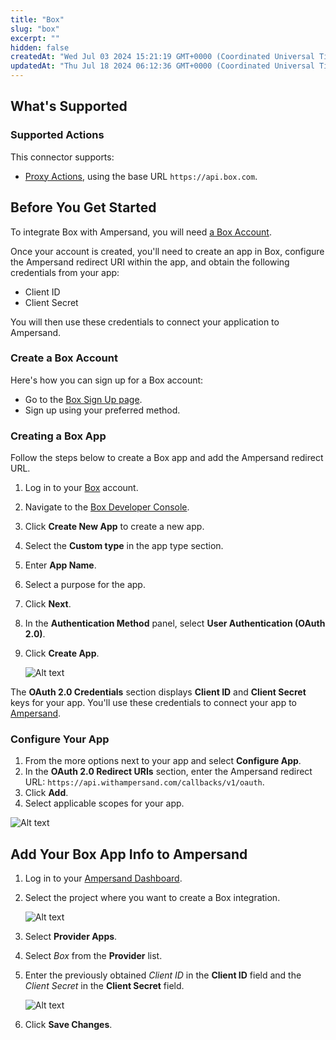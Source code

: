 ```yaml
---
title: "Box"
slug: "box"
excerpt: ""
hidden: false
createdAt: "Wed Jul 03 2024 15:21:19 GMT+0000 (Coordinated Universal Time)"
updatedAt: "Thu Jul 18 2024 06:12:36 GMT+0000 (Coordinated Universal Time)"
---
```

## What's Supported

### Supported Actions

This connector supports:
- [Proxy Actions](/define-integrations/proxy-actions), using the base URL `https://api.box.com`.

## Before You Get Started

To integrate Box with Ampersand, you will need [a Box Account](https://account.box.com/signup/).

Once your account is created, you'll need to create an app in Box, configure the Ampersand redirect URI within the app, and obtain the following credentials from your app:

- Client ID
- Client Secret

You will then use these credentials to connect your application to Ampersand.

### Create a Box Account

Here's how you can sign up for a Box account:

- Go to the [Box Sign Up page](https://account.box.com/signup/).
- Sign up using your preferred method.

### Creating a Box App

Follow the steps below to create a Box app and add the Ampersand redirect URL.

1. Log in to your [Box](https://account.box.com/login) account.

2. Navigate to the [Box Developer Console](https://app.box.com/developers/console).

3. Click **Create New App** to create a new app.

4. Select the **Custom type** in the app type section. 

5. Enter **App Name**.

6. Select a purpose for the app.

7. Click **Next**.

8. In the **Authentication Method** panel, select **User Authentication (OAuth 2.0)**.

9. Click **Create App**.

   ![Alt text](/images/provider-guides/3d26068-box1.gif)

The **OAuth 2.0 Credentials** section displays **Client ID** and **Client Secret** keys for your app. You'll use these credentials to connect your app to [Ampersand](https://docs.withampersand.com/docs/box#add-your-box-app-info-to-ampersand).

### Configure Your App

1. From the more options next to your app and select **Configure App**.
2. In the **OAuth 2.0 Redirect URIs** section, enter the Ampersand redirect URL: `https://api.withampersand.com/callbacks/v1/oauth`.
3. Click **Add**.
4. Select applicable scopes for your app.

![Alt text](/images/provider-guides/57a8db3-box2.gif)


## Add Your Box App Info to Ampersand

1. Log in to your [Ampersand Dashboard](https://dashboard.withampersand.com).

2. Select the project where you want to create a Box integration.

   ![Alt text](/images/provider-guides/dd47b7a-Ampersand.png)

3. Select **Provider Apps**.

4. Select _Box_ from the **Provider** list.

5. Enter the previously obtained _Client ID_ in the **Client ID** field and the _Client Secret_ in the **Client Secret** field.

   ![Alt text](/images/provider-guides/c5dcec5-box3.gif)

6. Click **Save Changes**.
